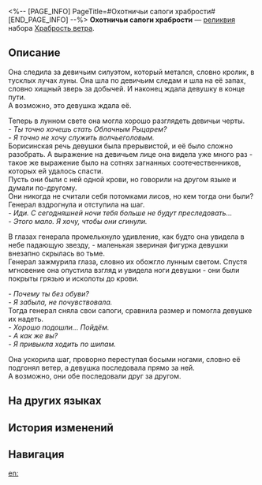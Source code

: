 <%-- [PAGE_INFO]
PageTitle=#Охотничьи сапоги храбрости#
[END_PAGE_INFO] --%>
{{Реликвия Инфобокс
|id          = 61204
|Изображение = Предмет Охотничьи сапоги храбрости.png
|Набор       = Храбрость ветра
|Предмет     = Ноги
|Упоминания  = 
}}
{{Описание|Солдатские сапоги, созданные по образу птичьих когтей. С их помощью владелец способен стремительно, подобно ветру, бросаться в атаку на поле боя, с лёгкостью преодолевая любые препятствия.}}
'''Охотничьи сапоги храбрости''' — [[реликвия]] набора [[Храбрость ветра]].

==Описание==
Она следила за девичьим силуэтом, который метался, словно кролик, в тусклых лучах луны. Она шла по девичьим следам и шла на её запах, словно хищный зверь за добычей. И наконец ждала девушку в конце пути.<br />А возможно, это девушка ждала её.

Теперь в лунном свете она могла хорошо разглядеть девичьи черты.<br />''- Ты точно хочешь стать Облачным Рыцарем?''<br />''- Я точно не хочу служить волчьеголовым.''<br />Борисинская речь девушки была прерывистой, и её было сложно разобрать. А выражение на девичьем лице она видела уже много раз - такое же выражение было на сотнях загнанных соотечественников, которых ей удалось спасти.<br />Пусть они были с ней одной крови, но говорили на другом языке и думали по-другому.<br />Они никогда не считали себя потомками лисов, но кем тогда они были?<br />Генерал вздрогнула и отступила на шаг.<br />''- Иди. С сегодняшней ночи тебя больше не будут преследовать...''<br />''- Этого мало. Я хочу, чтобы они сгинули.''

В глазах генерала промелькнуло удивление, как будто она увидела в небе падающую звезду, - маленькая звериная фигурка девушки внезапно скрылась во тьме.<br />Генерал зажмурила глаза, словно их обожгло лунным светом. Спустя мгновение она опустила взгляд и увидела ноги девушки - они были покрыты грязью и исколоты до крови. 

''- Почему ты без обуви?''<br />''- Я забыла, не почувствовала.''<br />Тогда генерал сняла свои сапоги, сравнила размер и помогла девушке их надеть.<br />''- Хорошо подошли... Пойдём.''<br />''- А как же вы?''<br />''- Я привыкла ходить по шипам.''

Она ускорила шаг, проворно переступая босыми ногами, словно её подгонял ветер, а девушка последовала прямо за ней.<br />А возможно, они обе последовали друг за другом.

==На других языках==
{{На других языках
|en   = Valorous Greaves of Pursuing Hunt
|zhs  = 勇烈的逐猎腿甲
|zht  = 勇烈的逐獵腿甲
|ja   = {{Rubi|勇猛|ゆうもう}}な{{Rubi|狩猟|しゅりょう}}キュイス
|ko   = 용맹한 사냥 경갑
|es   = Grebas intrépidas de caza incansable
|fr   = Grèves de vaillance de la chasse
|ru   = Охотничьи сапоги храбрости
|th   = Valorous Greaves of Pursuing Hunt
|vi   = Dũng Khí - Giáp Chân Săn Bắn
|de   = Tapfere Beinschienen der Beutejagd
|id   = Valorous Greaves of Pursuing Hunt
|pt   = Grevas Valorosas da Perseguição da Caça
}}

==История изменений==
{{История изменений|3.5}}

==Навигация==
{{Набор Реликвий Навбокс|Храбрость ветра}}

[[en:]]